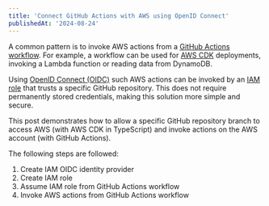 ```yaml
---
title: 'Connect GitHub Actions with AWS using OpenID Connect'
publishedAt: '2024-08-24'
---
```


A common pattern is to invoke AWS actions from a [GitHub Actions workflow](https://docs.github.com/en/actions/writing-workflows/about-workflows). 
For example, a workflow can be used for [AWS CDK](https://docs.aws.amazon.com/cdk/v2/guide/home.html) deployments, invoking a Lambda function or reading data from DynamoDB. 

Using [OpenID Connect (OIDC)](https://openid.net/developers/how-connect-works/) such AWS actions can be invoked by an [IAM role](https://docs.aws.amazon.com/IAM/latest/UserGuide/id_roles.html) that trusts a specific GitHub repository.
This does not require permanently stored credentials, making this solution more simple and secure.

This post demonstrates how to allow a specific GitHub repository branch to access AWS (with AWS CDK in TypeScript) and invoke actions on the AWS account (with GitHub Actions).

The following steps are followed:

1. Create IAM OIDC identity provider
2. Create IAM role
3. Assume IAM role from GitHub Actions workflow
4. Invoke AWS actions from GitHub Actions workflow